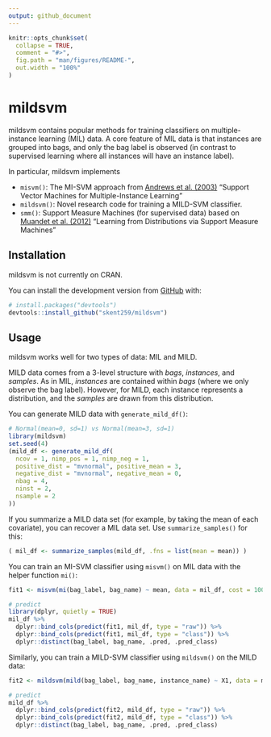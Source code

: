 ```yaml
---
output: github_document
---
```


<!-- README.md is generated from README.Rmd. Please edit that file -->

```r
knitr::opts_chunk$set(
  collapse = TRUE,
  comment = "#>",
  fig.path = "man/figures/README-",
  out.width = "100%"
)
```

# mildsvm

<!-- badges: start -->
<!-- badges: end -->

mildsvm contains popular methods for training classifiers on multiple-instance learning (MIL) data.  A core feature of MIL data is that instances are grouped into bags, and only the bag label is observed (in contrast to supervised learning where all instances will have an instance label).  

In particular, mildsvm implements

- `misvm()`: The MI-SVM approach from [Andrews et al. (2003)](https://citeseerx.ist.psu.edu/viewdoc/download?doi=10.1.1.86.8281&rep=rep1&type=pdf) "Support Vector Machines for Multiple-Instance Learning"
- `mildsvm()`: Novel research code for training a MILD-SVM classifier.
- `smm()`: Support Measure Machines (for supervised data) based on [Muandet et al. (2012)](https://papers.nips.cc/paper/2012/file/9bf31c7ff062936a96d3c8bd1f8f2ff3-Paper.pdf) "Learning from Distributions via Support Measure Machines"

## Installation

mildsvm is not currently on CRAN. 
<!-- You can install the released version of mildsvm from [CRAN](https://CRAN.R-project.org) with: -->

<!-- ``` r -->
<!-- install.packages("mildsvm") -->
<!-- ``` -->

You can install the development version from [GitHub](https://github.com/) with:

``` r
# install.packages("devtools")
devtools::install_github("skent259/mildsvm")
```

## Usage

mildsvm works well for two types of data: MIL and MILD.

MILD data comes from a 3-level structure with *bags*, *instances*, and *samples*.  As in MIL, *instances* are contained within *bags* (where we only observe the bag label).  However, for MILD, each instance represents a distribution, and the *samples* are drawn from this distribution.  

You can generate MILD data with `generate_mild_df()`:

```r
# Normal(mean=0, sd=1) vs Normal(mean=3, sd=1)
library(mildsvm)
set.seed(4)
(mild_df <- generate_mild_df(
  ncov = 1, nimp_pos = 1, nimp_neg = 1, 
  positive_dist = "mvnormal", positive_mean = 3,
  negative_dist = "mvnormal", negative_mean = 0, 
  nbag = 4,
  ninst = 2, 
  nsample = 2
))

```

If you summarize a MILD data set (for example, by taking the mean of each covariate), you can recover a MIL data set.  Use `summarize_samples()` for this:

```r
( mil_df <- summarize_samples(mild_df, .fns = list(mean = mean)) )
```


You can train an MI-SVM classifier using `misvm()` on MIL data with the helper function `mi()`:

```r
fit1 <- misvm(mi(bag_label, bag_name) ~ mean, data = mil_df, cost = 100)

# predict
library(dplyr, quietly = TRUE)
mil_df %>% 
  dplyr::bind_cols(predict(fit1, mil_df, type = "raw")) %>% 
  dplyr::bind_cols(predict(fit1, mil_df, type = "class")) %>% 
  dplyr::distinct(bag_label, bag_name, .pred, .pred_class)
```


Similarly, you can train a MILD-SVM classifier using `mildsvm()` on the MILD data:

```r
fit2 <- mildsvm(mild(bag_label, bag_name, instance_name) ~ X1, data = mild_df, cost = 100)

# predict
mild_df %>% 
  dplyr::bind_cols(predict(fit2, mild_df, type = "raw")) %>% 
  dplyr::bind_cols(predict(fit2, mild_df, type = "class")) %>% 
  dplyr::distinct(bag_label, bag_name, .pred, .pred_class)
```


<!-- TODO: create a vignette and link -->
